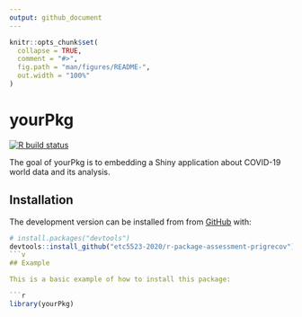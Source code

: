 ```yaml
---
output: github_document
---
```


<!-- README.md is generated from README.Rmd. Please edit that file -->

```r
knitr::opts_chunk$set(
  collapse = TRUE,
  comment = "#>",
  fig.path = "man/figures/README-",
  out.width = "100%"
)
```

# yourPkg

<!-- badges: start -->
[![R build status](https://github.com/etc5523-2020/r-package-assessment-prigrecov/workflows/R-CMD-check/badge.svg)](https://github.com/etc5523-2020/r-package-assessment-prigrecov/actions)
<!-- badges: end -->

The goal of yourPkg is to embedding a Shiny application about COVID-19 world data and its analysis.

## Installation

The development version can be installed from from [GitHub](https://github.com/) with:

``` r
# install.packages("devtools")
devtools::install_github("etc5523-2020/r-package-assessment-prigrecov")
```v
## Example

This is a basic example of how to install this package:

```r
library(yourPkg)
```
